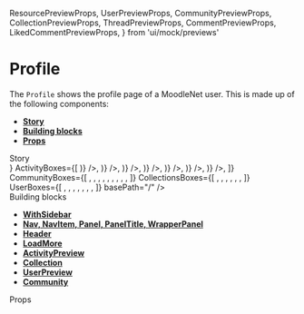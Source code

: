   ResourcePreviewProps,
  UserPreviewProps,
  CommunityPreviewProps,
  CollectionPreviewProps,
  ThreadPreviewProps,
  CommentPreviewProps,
  LikedCommentPreviewProps,
} from 'ui/mock/previews'

<Meta title="Pages|Profile" component={User} />

# Profile

The `Profile` shows the profile page of a MoodleNet user. This is made up of the following components:

- **[Story](#story)**
- **[Building blocks](#modules)**
- **[Props](#props)**

<div id="story">Story</div>

<Preview>
  <Story name="Profile page">
    <WithSidebar
      HeaderBox={ComponentBag(MainHeader, { ...getMainHeaderProps() })}
      SidebarBox={ComponentBag(Sidebar, { ...useGetSidebarProps() })}
    >
      <User
        totalCommunities={'23'}
        totalActivities={'23'}
        userLink=""
        userName="Estrella"
        totalCollections={'23'}
        totalUsers={'493'}
        loadMoreActivities={useGetLoadMoreProps()}
        loadMoreLikes={useGetLoadMoreProps()}
        loadMoreCommunities={useGetLoadMoreProps()}
        loadMoreCollections={useGetLoadMoreProps()}
        loadMoreFollowing={useGetLoadMoreProps()}
        HeroUserBox={<HeroUser {...useGetHeroUserProps(true)} />}
        ActivityBoxes={[
          <ActivityPreview
            key="1"
            {...activityPreviewProps('Added a link', <Resource {...ResourcePreviewProps()} />)}
          />,
          <ActivityPreview
            key="2"
            {...activityPreviewProps(
              'Uploaded a resource',
              <Resource {...ResourcePreviewProps('license', 'pdf')} />
            )}
          />,
          <ActivityPreview
            key="3"
            {...activityPreviewProps('Created a comment', <Comment {...CommentPreviewProps()} />)}
          />,
          <ActivityPreview
            key="4"
            {...activityPreviewProps('Created a comment', <Comment {...CommentPreviewProps()} />)}
          />,
          <ActivityPreview
            key="5"
            {...activityPreviewProps(
              'Like a comment',
              <LikedComment {...LikedCommentPreviewProps()} />
            )}
          />,
          <ActivityPreview
            key="6"
            {...activityPreviewProps('Created a comment', <Comment {...CommentPreviewProps()} />)}
          />,
          <ActivityPreview
            key="7"
            {...activityPreviewProps('Created a comment', <Comment {...CommentPreviewProps()} />)}
          />,
        ]}
        CommunityBoxes={[
          <Community key="1" {...CommunityPreviewProps()} />,
          <Community key="2" {...CommunityPreviewProps()} />,
          <Community key="3" {...CommunityPreviewProps()} />,
          <Community key="4" {...CommunityPreviewProps()} />,
          <Community key="5" {...CommunityPreviewProps()} />,
          <Community key="6" {...CommunityPreviewProps()} />,
          <Community key="7" {...CommunityPreviewProps()} />,
          <Community key="8" {...CommunityPreviewProps()} />,
          <Community key="9" {...CommunityPreviewProps()} />,
        ]}
        CollectionsBoxes={[
          <Box mb={2} key="1">
            <Collection {...CollectionPreviewProps()} />
          </Box>,
          <Box mb={2} key="2">
            <Collection {...CollectionPreviewProps()} />
          </Box>,
          <Box mb={2} key="3">
            <Collection {...CollectionPreviewProps()} />
          </Box>,
          <Box mb={2} key="4">
            <Collection {...CollectionPreviewProps()} />
          </Box>,
          <Box mb={2} key="5">
            <Collection {...CollectionPreviewProps()} />
          </Box>,
          <Box mb={2} key="6">
            <Collection {...CollectionPreviewProps()} />
          </Box>,
        ]}
        UserBoxes={[
          <UserPreview key="1" {...UserPreviewProps()} />,
          <UserPreview key="2" {...UserPreviewProps()} />,
          <UserPreview key="3" {...UserPreviewProps()} />,
          <UserPreview key="4" {...UserPreviewProps()} />,
          <UserPreview key="5" {...UserPreviewProps()} />,
          <UserPreview key="6" {...UserPreviewProps()} />,
          <UserPreview key="7" {...UserPreviewProps()} />,
        ]}
        basePath="/"
      />
    </WithSidebar>
  </Story>
</Preview>

<div id="modules">Building blocks</div>

- **[WithSidebar](#)**
- **[Nav, NavItem, Panel, PanelTitle, WrapperPanel](#)**
- **[Header](#)**
- **[LoadMore](#)**
- **[ActivityPreview](#)**
- **[Collection](#)**
- **[UserPreview](#)**
- **[Community](#)**

<div id="props">Props</div>

<Props of={User} />
